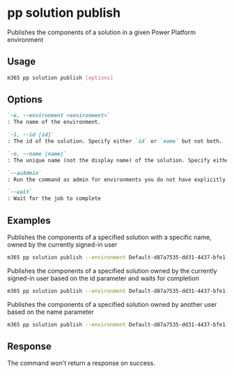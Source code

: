
# pp solution publish

Publishes the components of a solution in a given Power Platform environment

## Usage

```sh
m365 pp solution publish [options]
```

## Options

```md definition-list
`-e, --environment <environment>`
: The name of the environment.

`-i, --id [id]`
: The id of the solution. Specify either `id` or `name` but not both.

`-n, --name [name]`
: The unique name (not the display name) of the solution. Specify either `id` or `name` but not both.

`--asAdmin`
: Run the command as admin for environments you do not have explicitly assigned permissions to.

`--wait`
: Wait for the job to complete
```

<Global />

## Examples

Publishes the components of a specified solution with a specific name, owned by the currently signed-in user

```sh
m365 pp solution publish --environment Default-d87a7535-dd31-4437-bfe1-95340acd55c5 --name "Solution Name"
```

Publishes the components of a specified solution owned by the currently signed-in user based on the id parameter and waits for completion

```sh
m365 pp solution publish --environment Default-d87a7535-dd31-4437-bfe1-95340acd55c5 --id 00000001-0000-0000-0001-00000000009b --wait
```

Publishes the components of a specified solution owned by another user based on the name parameter

```sh
m365 pp solution publish --environment Default-d87a7535-dd31-4437-bfe1-95340acd55c5 --name "Solution Name" --asAdmin
```

## Response

The command won't return a response on success.
